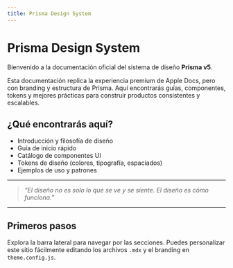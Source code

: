 ```yaml
---
title: Prisma Design System
---
```


# Prisma Design System

Bienvenido a la documentación oficial del sistema de diseño **Prisma v5**.

Esta documentación replica la experiencia premium de Apple Docs, pero con branding y estructura de Prisma. Aquí encontrarás guías, componentes, tokens y mejores prácticas para construir productos consistentes y escalables.

## ¿Qué encontrarás aquí?

- Introducción y filosofía de diseño
- Guía de inicio rápido
- Catálogo de componentes UI
- Tokens de diseño (colores, tipografía, espaciados)
- Ejemplos de uso y patrones

---

> _“El diseño no es solo lo que se ve y se siente. El diseño es cómo funciona.”_

---

## Primeros pasos

Explora la barra lateral para navegar por las secciones. Puedes personalizar este sitio fácilmente editando los archivos `.mdx` y el branding en `theme.config.js`.
